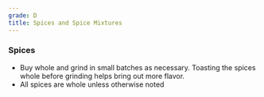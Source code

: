 ```yaml
---
grade: D
title: Spices and Spice Mixtures
---
```

### Spices
- Buy whole and grind in small batches as necessary. Toasting the spices whole
before grinding helps bring out more flavor.
- All spices are whole unless otherwise noted
